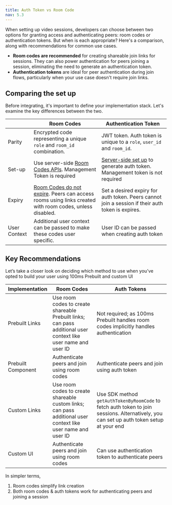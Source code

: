```yaml
---
title: Auth Token vs Room Code
nav: 5.3
---
```


When setting up video sessions, developers can choose between two options for granting access and authenticating peers: room codes or authentication tokens. But when is each appropriate? Here's a comparison, along with recommendations for common use cases.

- **Room codes are recommended** for creating shareable join links for sessions. They can also power authentication for peers joining a session, eliminating the need to generate an authentication token.
- **Authentication tokens** are ideal for peer authentication during join flows, particularly when your use case doesn't require join links.


## Comparing the set up
Before integrating, it's important to define your implementation stack. Let's examine the key differences between the two.


|  | Room Codes | Authentication Token |
| --- | --- | --- |
| Parity | Encrypted code representing a unique `role` and `room_id` combination.| JWT token. Auth token is unique to a `role`, `user_id` and `room_id`. |
| Set-up | Use server-side [Room Codes APIs](https://www.100ms.live/docs/server-side/v2/api-reference/room-codes/create-room-code-api). Management Token is required | [Server-side set up](https://www.100ms.live/docs/get-started/v2/get-started/security-and-tokens#set-up-your-token-server) to generate auth token. Management token is not required |
| Expiry | [Room Codes do not expire](https://www.100ms.live/docs/prebuilt/v2/prebuilt/room-codes/overview#room-codes-do-not-expire). Peers can access rooms using links created with room codes, unless disabled.  | Set a desired expiry for auth token. Peers cannot join a session if their auth token is expires. |
| User Context|  Additional user context can be passed to make these codes user specific. | User ID can be passed when creating auth token|

## Key Recommendations

Let’s take a closer look on deciding which method to use when you’ve opted to build your user using 100ms Prebuilt and custom UI

| Implementation |	Room Codes | Auth Tokens |
| ------- | ---------- | ------------|
| Prebuilt Links | Use room codes to create shareable Prebuilt links; can pass additional user context like user name and user ID| Not required; as 100ms Prebuilt handles room codes implicitly handles authentication |
| Prebuilt Component |	Authenticate peers and join using room codes |	Authenticate peers and join using auth token |
| Custom Links | Use room codes to create shareable custom links; can pass additional user context like user name and user ID |	Use SDK method `getAuthTokenByRoomCode` to fetch auth token to join sessions. Alternatively, you can set up auth token setup at your end |
| Custom UI | Authenticate peers and join using room codes | Can use authentication token to authenticate peers |

In simpler terms,
1. Room codes simplify link creation
2. Both room codes & auth tokens work for authenticating peers and joining a session
